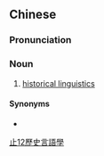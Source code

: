 {{also|历史言语学}}
==Chinese==
{{zh-forms|s=历史言语学|type=23}}

===Pronunciation===
{{zh-pron
|m=lìshǐ yányǔxué
|c=lik6 si2 jin4 jyu5 hok6
|cat=n
}}

===Noun===
{{zh-noun}}

# [[historical linguistics]]

====Synonyms====
* {{zh-l|歷史語言學}}

[[Category:zh:Linguistics|止12歷史言語學]]
